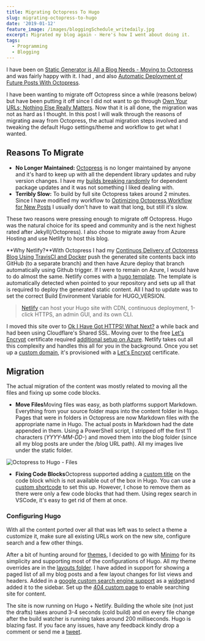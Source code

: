 ```yaml
---
title: Migrating Octopress To Hugo
slug: migrating-octopress-to-hugo
date: '2019-01-12'
feature_image: /images/bloggingSchedule_writedaily.jpg
excerpt: Migrated my blog again - Here's how I went about doing it.
tags:
  - Programming
  - Blogging
---
```

I have been on [Static Generator is All a Blog Needs - Moving to Octopress](/blog/static-generator-is-all-a-blog-needs-moving-to-octopress/) and was fairly happy with it. I had <BlogLink
  href="/blog/optimizing-octopress-workflow-for-new-posts"
  title="Optimizing Octopress Workflow for New Posts"
  description="Read this interesting blog post"
  authorImage="/images/logo-512x512-24.png"
  authorName="Rahul Nath"
  authorTitle="Rahul Pulikkot Nath"
  featureImage="/images/default-feature.jpg"
/>, <BlogLink
  href="/blog/continuos-delivery-of-octopress-blog-using-travisci-and-docker"
  title="Continuos Delivery of Octopress Blog Using TravisCI and Docker"
  description="Setting up the automatic deployment of my blog."
  authorImage="/images/logo-512x512-24.png"
  authorName="Rahul Nath"
  authorTitle="Rahul Pulikkot Nath"
  featureImage="/images/blog_ci.png"
/> and also [Automatic Deployment of Future Posts With Octopress](/blog/automatic-deployment-of-future-posts-with-octopress/).

I have been wanting to migrate off Octopress since a while (reasons below) but have been putting it off since I did not want to go through [Own Your URLs; Nothing Else Really Matters](/blog/own-your-urls/). Now that it is all done, the migration was not as hard as I thought. In this post I will walk through the reasons of migrating away from Octopress, the actual migration steps involved and tweaking the default Hugo settings/theme and workflow to get what I wanted.

## Reasons To Migrate

-   **No Longer Maintained:** [Octopress](http://octopress.org/) is no longer maintained by anyone and it's hard to keep up with all the dependent library updates and ruby version changes. I have my [builds breaking randomly](https://travis-ci.org/rahulpnath/rahulpnath.com-old/builds/470281590) for dependent package updates and it was not something I liked dealing with.
-   **Terribly Slow:** To build by full site Octopress takes around 2 minutes. Since I have modified my workflow to [Optimizing Octopress Workflow for New Posts](/blog/optimizing-octopress-workflow-for-new-posts/) I usually don't have to wait that long, but still it's slow.

These two reasons were pressing enough to migrate off Octopress. Hugo was the natural choice for its speed and community and is the next highest rated after Jekyll(/Octopress). I also chose to migrate away from Azure Hosting and use Netlify to host this blog.

**Why Netlify?**With Octopress I had my [Continuos Delivery of Octopress Blog Using TravisCI and Docker](/blog/continuos-delivery-of-octopress-blog-using-travisci-and-docker/) push the generated site contents back into GitHub (to a separate branch) and then have Azure deploy that branch automatically using Github trigger. If I were to remain on Azure, I would have to do almost the same. Netlify comes with a [hugo template](https://gohugo.io/hosting-and-deployment/hosting-on-netlify/). The template is automatically detected when pointed to your repository and sets up all that is required to deploy the generated static content. All I had to update was to set the correct Build Environment Variable for HUGO\_VERSION.

> [Netlify](https://gohugo.io/hosting-and-deployment/hosting-on-netlify/) can host your Hugo site with CDN, continuous deployment, 1-click HTTPS, an admin GUI, and its own CLI.

I moved this site over to [Ok I Have Got HTTPS! What Next?](/blog/ok-i-have-got-https-what-next/) a while back and had been using Cloudflare's Shared SSL. Moving over to the free [Let's Encrypt](https://letsencrypt.org/) certificate required [additional setup on Azure](https://letsencrypt.org/). Netlify takes out all this complexity and handles this all for you in the background. Once you set up a [custom domain](https://www.netlify.com/docs/custom-domains/), it's provisioned with a [Let's Encrypt](https://www.netlify.com/blog/2016/01/15/free-ssl-on-custom-domains/) certificate.

## Migration

The actual migration of the content was mostly related to moving all the files and fixing up some code blocks.

-   **Move Files**Moving files was easy, as both platforms support Markdown. Everything from your source folder maps into the content folder in Hugo. Pages that were in folders in Octopress are now Markdown files with the appropriate name in Hugo. The actual posts in Markdown had the date appended in them. Using a PowerShell script, I stripped off the first 11 characters (_YYYY-MM-DD-_) and moved them into the blog folder (since all my blog posts are under the /blog URL path). All my images live under the static folder.

![Octopress to Hugo - Files](/images/octopress_to_hugo_files.png)

-   **Fixing Code Blocks**Octopress supported adding a [custom title](http://octopress.org/docs/blogging/code/) on the code block which is not available out of the box in Hugo. You can use a [custom shortcode](https://github.com/parsiya/Hugo-Shortcodes/blob/master/README.MD#codecaption-codecaptionhtml) to set this up. However, I chose to remove them as there were only a few code blocks that had them. Using regex search in VSCode, it's easy to get rid of them at once.

### Configuring Hugo

With all the content ported over all that was left was to select a theme a customize it, make sure all existing URLs work on the new site, configure search and a few other things.

After a bit of hunting around for [themes](https://themes.gohugo.io/), I decided to go with [Minimo](https://themes.gohugo.io/minimo/) for its simplicity and supporting most of the configurations of Hugo. All my theme overrides are in the [layouts folder](https://github.com/rahulpnath/rahulpnath.com/tree/master/layouts). I have added in support for showing a paged list of all my blog posts and a few layout changes for list views and headers. Added in a [google custom search engine support](https://cse.google.com/cse/all) as a [widget](https://github.com/rahulpnath/rahulpnath.com/blob/master/layouts/partials/widgets/search.html)and added it to the sidebar. Set up the [404 custom page](https://github.com/rahulpnath/rahulpnath.com/blob/master/layouts/404.html) to enable searching site for content.

The site is now running on Hugo + Netlify. Building the whole site (not just the drafts) takes around 3-4 seconds (cold build) and on every file change after the build watcher is running takes around 200 milliseconds. Hugo is blazing fast. If you face any issues, have any feedback kindly drop a comment or send me a [tweet](https://twitter.com/rahulpnath).
